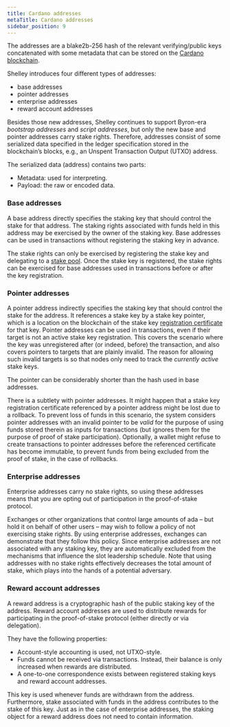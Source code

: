 ```yaml
---
title: Cardano addresses
metaTitle: Cardano addresses
sidebar_position: 9
---
```


The addresses are a blake2b-256 hash of the relevant verifying/public keys
concatenated with some metadata that can be stored on the
[Cardano blockchain](https://cardano.org/).

Shelley introduces four different types of addresses:

- base addresses
- pointer addresses
- enterprise addresses
- reward account addresses

Besides those new addresses, Shelley continues to support Byron-era _bootstrap
addresses_ and _script addresses_, but only the new base and pointer addresses
carry stake rights. Therefore, addresses consist of some serialized data
specified in the ledger specification stored in the blockchain’s blocks, e.g.,
an Unspent Transaction Output (UTXO) address.

The serialized data (address) contains two parts:

- Metadata: used for interpreting.
- Payload: the raw or encoded data.

### Base addresses

A base address directly specifies the staking key that should control the stake
for that address. The staking rights associated with funds held in this address
may be exercised by the owner of the staking key. Base addresses can be used in
transactions without registering the staking key in advance.

The stake rights can only be exercised by registering the stake key and
delegating to a
[stake pool](https://docs.cardano.org/core-concepts/stake-pools). Once the stake
key is registered, the stake rights can be exercised for base addresses used in
transactions before or after the key registration.

### Pointer addresses

A pointer address indirectly specifies the staking key that should control the
stake for the address. It references a stake key by a stake key pointer, which
is a location on the blockchain of the stake key
[registration certificate](https://docs.cardano.org/getting-started/operating-a-stake-pool/creating-keys-and-certificates#creatinganoperationalcertificate)
for that key. Pointer addresses can be used in transactions, even if their
target is not an active stake key registration. This covers the scenario where
the key was unregistered after (or indeed, before) the transaction, and also
covers pointers to targets that are plainly invalid. The reason for allowing
such invalid targets is so that nodes only need to track the _currently active_
stake keys.

The pointer can be considerably shorter than the hash used in base addresses.

There is a subtlety with pointer addresses. It might happen that a stake key
registration certificate referenced by a pointer address might be lost due to a
rollback. To prevent loss of funds in this scenario, the system considers
pointer addresses with an invalid pointer to be _valid_ for the purpose of using
funds stored therein as inputs for transactions (but ignores them for the
purpose of proof of stake participation). Optionally, a wallet might refuse to
create transactions to pointer addresses before the referenced certificate has
become immutable, to prevent funds from being excluded from the proof of stake,
in the case of rollbacks.

### Enterprise addresses

Enterprise addresses carry no stake rights, so using these addresses means that
you are opting out of participation in the proof-of-stake protocol.

Exchanges or other organizations that control large amounts of ada – but hold it
on behalf of other users – may wish to follow a policy of not exercising stake
rights. By using enterprise addresses, exchanges can demonstrate that they
follow this policy. Since enterprise addresses are not associated with any
staking key, they are automatically excluded from the mechanisms that influence
the slot leadership schedule. Note that using addresses with no stake rights
effectively decreases the total amount of stake, which plays into the hands of a
potential adversary.

### Reward account addresses

A reward address is a cryptographic hash of the public staking key of the
address. Reward account addresses are used to distribute rewards for
participating in the proof-of-stake protocol (either directly or via
delegation).

They have the following properties:

- Account-style accounting is used, not UTXO-style.
- Funds cannot be received via transactions. Instead, their balance is only
  increased when rewards are distributed.
- A one-to-one correspondence exists between registered staking keys and reward
  account addresses.

This key is used whenever funds are withdrawn from the address. Furthermore,
stake associated with funds in the address contributes to the stake of this key.
Just as in the case of enterprise addresses, the staking object for a reward
address does not need to contain information.
